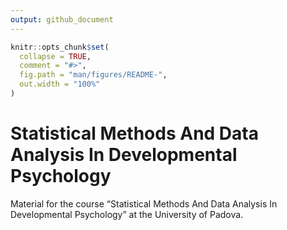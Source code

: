 ```yaml
---
output: github_document
---
```


<!-- README.md is generated from README.Rmd. Please edit that file -->

```r
knitr::opts_chunk$set(
  collapse = TRUE,
  comment = "#>",
  fig.path = "man/figures/README-",
  out.width = "100%"
)
```

# Statistical Methods And Data Analysis In Developmental Psychology

<!-- badges: start -->
<!-- badges: end -->

Material for the course "Statistical Methods And Data Analysis In Developmental Psychology" at the University of Padova.

